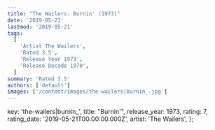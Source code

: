 ```yaml
---
title: "The Wailers: Burnin' (1973)"
date: '2019-05-21'
lastmod: '2019-05-21'
tags:
  [
    'Artist The Wailers',
    'Rated 3.5',
    'Release Year 1973',
    'Release Decade 1970',
  ]
summary: 'Rated 3.5'
authors: ['default']
images: ['/content/images/the-wailers|burnin_.jpg']
---
```


  key: 'the-wailers|burnin_',
  title: "Burnin'",
  release_year: 1973,
  rating: 7,
  rating_date: '2019-05-21T00:00:00.000Z',
  artist: 'The Wailers',
};

<MusicRating data={data} />

